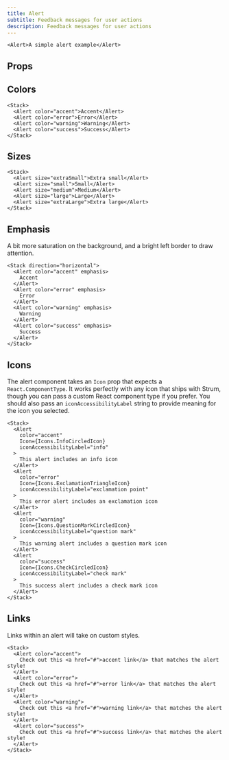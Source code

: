 ```yaml
---
title: Alert
subtitle: Feedback messages for user actions
description: Feedback messages for user actions
---
```


```tsx live name="simple alert"
<Alert>A simple alert example</Alert>
```

## Props

<PropsTable sourceLink={sourceLink} types={types} />

## Colors

```tsx live name="alert color examples"
<Stack>
  <Alert color="accent">Accent</Alert>
  <Alert color="error">Error</Alert>
  <Alert color="warning">Warning</Alert>
  <Alert color="success">Success</Alert>
</Stack>
```

## Sizes

```tsx live name="alert size examples"
<Stack>
  <Alert size="extraSmall">Extra small</Alert>
  <Alert size="small">Small</Alert>
  <Alert size="medium">Medium</Alert>
  <Alert size="large">Large</Alert>
  <Alert size="extraLarge">Extra large</Alert>
</Stack>
```

## Emphasis

A bit more saturation on the background, and a bright left border to draw attention.

```tsx live name="alert emphasis"
<Stack direction="horizontal">
  <Alert color="accent" emphasis>
    Accent
  </Alert>
  <Alert color="error" emphasis>
    Error
  </Alert>
  <Alert color="warning" emphasis>
    Warning
  </Alert>
  <Alert color="success" emphasis>
    Success
  </Alert>
</Stack>
```

## Icons

The alert component takes an `Icon` prop that expects a `React.ComponentType`. It works perfectly with any icon that ships with Strum, though you can pass a custom React component type if you prefer. You should also pass an `iconAccessibilityLabel` string to provide meaning for the icon you selected.

```tsx live name="alert icon examples"
<Stack>
  <Alert
    color="accent"
    Icon={Icons.InfoCircledIcon}
    iconAccessibilityLabel="info"
  >
    This alert includes an info icon
  </Alert>
  <Alert
    color="error"
    Icon={Icons.ExclamationTriangleIcon}
    iconAccessibilityLabel="exclamation point"
  >
    This error alert includes an exclamation icon
  </Alert>
  <Alert
    color="warning"
    Icon={Icons.QuestionMarkCircledIcon}
    iconAccessibilityLabel="question mark"
  >
    This warning alert includes a question mark icon
  </Alert>
  <Alert
    color="success"
    Icon={Icons.CheckCircledIcon}
    iconAccessibilityLabel="check mark"
  >
    This success alert includes a check mark icon
  </Alert>
</Stack>
```

## Links

Links within an alert will take on custom styles.

```tsx live name="alert link examples"
<Stack>
  <Alert color="accent">
    Check out this <a href="#">accent link</a> that matches the alert style!
  </Alert>
  <Alert color="error">
    Check out this <a href="#">error link</a> that matches the alert style!
  </Alert>
  <Alert color="warning">
    Check out this <a href="#">warning link</a> that matches the alert style!
  </Alert>
  <Alert color="success">
    Check out this <a href="#">success link</a> that matches the alert style!
  </Alert>
</Stack>
```
